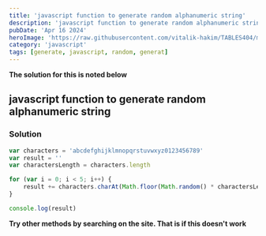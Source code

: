 ```yaml
---
title: 'javascript function to generate random alphanumeric string'
description: 'javascript function to generate random alphanumeric string'
pubDate: 'Apr 16 2024'
heroImage: 'https://raw.githubusercontent.com/vitalik-hakim/TABLES404/main/error_b/JavaScript.png'
category: 'javascript'
tags: [generate, javascript, random, generat]
---
```


**The solution for this is noted below**

## javascript function to generate random alphanumeric string

### Solution

```javascript
var characters = 'abcdefghijklmnopqrstuvwxyz0123456789'
var result = ''
var charactersLength = characters.length

for (var i = 0; i < 5; i++) {
	result += characters.charAt(Math.floor(Math.random() * charactersLength))
}

console.log(result)
```

**Try other methods by searching on the site. That is if this doesn't work**

